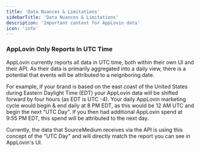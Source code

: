 ```yaml
---
title: 'Data Nuances & Limitations'
sidebarTitle: 'Data Nuances & Limitations'
description: 'Important context for AppLovin data'
icon: 'info'
---
```


### AppLovin Only Reports In UTC Time

AppLovin currently reports all data in UTC time, both within their own UI and their API. 
As their data is primarily aggregated into a daily view, there is a potential that events will be attributed to a 
neignboring date.
 
For example, if your brand is based on the east coast of the United States during Eastern Daylight Time (EDT) your AppLovin data 
will be shifted forward by four hours (as EDT is UTC -4). Your daily AppLovin marketing cycle would begin & end daily at 8 PM EDT, 
as this would be 12 AM UTC and begin the next "UTC Day". If you then had additional AppLovin spend at 9:55 PM EDT, this spend will 
be attributed to the next day. 

Currently, the data that SourceMedium receives via the API is using this concept of the "UTC Day" and will directly match 
the report you can see in AppLovin's UI.


